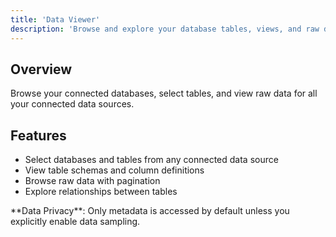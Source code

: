 ```yaml
---
title: 'Data Viewer'
description: 'Browse and explore your database tables, views, and raw data'
---
```


## Overview

Browse your connected databases, select tables, and view raw data for all your connected data sources.

## Features

- Select databases and tables from any connected data source
- View table schemas and column definitions  
- Browse raw data with pagination
- Explore relationships between tables

<Note>
**Data Privacy**: Only metadata is accessed by default unless you explicitly enable data sampling.
</Note>